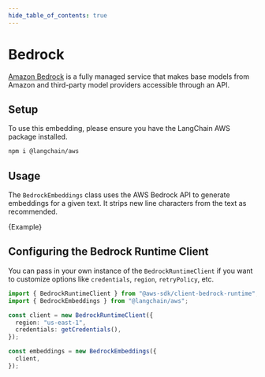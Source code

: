 ```yaml
---
hide_table_of_contents: true
---
```


# Bedrock

[Amazon Bedrock](https://docs.aws.amazon.com/bedrock/latest/userguide/what-is-service.html) is a fully managed service that makes base models from Amazon and third-party model providers accessible through an API.

## Setup

To use this embedding, please ensure you have the LangChain AWS package installed.


<IntegrationInstallTooltip></IntegrationInstallTooltip>

```bash npm2yarn
npm i @langchain/aws
```

## Usage

The `BedrockEmbeddings` class uses the AWS Bedrock API to generate embeddings for a given text. It strips new line characters from the text as recommended.


<CodeBlock language="typescript">{Example}</CodeBlock>

## Configuring the Bedrock Runtime Client

You can pass in your own instance of the `BedrockRuntimeClient` if you want to customize options like
`credentials`, `region`, `retryPolicy`, etc.

```typescript
import { BedrockRuntimeClient } from "@aws-sdk/client-bedrock-runtime";
import { BedrockEmbeddings } from "@langchain/aws";

const client = new BedrockRuntimeClient({
  region: "us-east-1",
  credentials: getCredentials(),
});

const embeddings = new BedrockEmbeddings({
  client,
});
```
